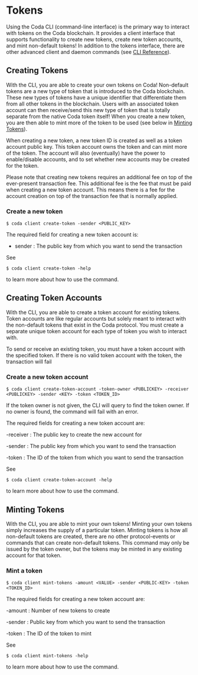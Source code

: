 
# Tokens  

Using the Coda CLI (command-line interface) is the primary way to interact with tokens on the Coda blockchain. It provides a client interface that supports functionality to create new tokens, create new token accounts, and mint non-default tokens! In addition to the tokens interface, there are other advanced client and daemon commands (see [CLI Reference](/docs/cli-reference#cli-reference)).

## Creating Tokens

With the CLI, you are able to create your own tokens on Coda! Non-default tokens are a new type of token that is introduced to the Coda blockchain. These new types of tokens have a unique identifier that differentiate them from all other tokens in the blockchain. Users with an associated token account can then receive/send this new type of token that is totally separate from the native Coda token itself!  When you create a new token, you are then able to mint more of the token to be used (see below in [Minting Tokens](/docs/tokens#minting-tokens)).

When creating a new token, a new token ID is created as well as a token account public key. This token account owns the token and can mint more of the token. The account will also (eventually) have the power to enable/disable accounts, and to set whether new accounts may be created for the token.

Please note that creating new tokens requires an additional fee on top of the ever-present transaction fee. This additional fee is the fee that must be paid when creating a new token account. This means there is a fee for the account creation on top of the transaction fee that is normally applied.

### Create a new token

```
$ coda client create-token -sender <PUBLIC_KEY>
```

<Alert>

The required field for creating a new token account is: 

- sender : The public key from which you want to send the transaction

</Alert>

See 
```
$ coda client create-token -help
```
to learn more about how to use the command.

## Creating Token Accounts

With the CLI, you are able to create a token account for existing tokens. Token accounts are like regular accounts but solely meant to interact with the non-default tokens that exist in the Coda protocol. You must create a separate unique token account for each type of token you wish to interact with.
<Alert kind="warning">

To send or receive an existing token, you must have a token account with the specified token. If there is no valid token account with the token, the transaction will fail

</Alert> 

### Create a new token account 

```
$ coda client create-token-account -token-owner <PUBLICKEY> -receiver <PUBLICKEY> -sender <KEY> -token <TOKEN_ID>
```

<Alert>

 If the token owner is not given, the CLI will query to find the token owner. If no owner is found, the command will fail with an error.

The required fields for creating a new token account are:

-receiver : The public key to create the new account for

-sender : The public key from which you want to send the transaction

-token : The ID of the token from which you want to send the transaction

</Alert> 

See 
```
$ coda client create-token-account -help
```
to learn more about how to use the command.

## Minting Tokens

With the CLI, you are able to mint your own tokens! Minting your own tokens simply increases the supply of a particular token. Minting tokens is how all non-default tokens are created, there are no other protocol-events or commands that can create non-default tokens. This command may only be issued by the token owner, but the tokens may be minted in any existing account for that token.


### Mint a token

```
$ coda client mint-tokens -amount <VALUE> -sender <PUBLIC-KEY> -token <TOKEN_ID>
```

<Alert>

The required fields for creating a new token account are:

-amount : Number of new tokens to create

-sender : Public key from which you want to send the transaction

-token : The ID of the token to mint

</Alert>

See
```
$ coda client mint-tokens -help
```
to learn more about how to use the command.